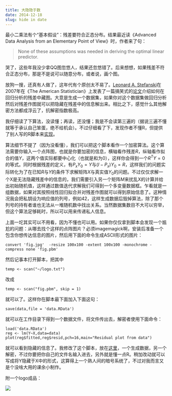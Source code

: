 ```yaml
---
title: 大隐隐于数
date: 2014-12-18
slug: hide in date
---
```


最小二乘法有个“基本假设”：残差要符合正态分布。结果最近读《Advanced Data Analysis from an Elementary Point of View》时，作者来了句：

> None of these assumptions was needed in deriving the optimal linear predictor.

哭了，这些年我没少拿QQ图忽悠人，结果还忽悠错了。后来想想，如果残差不符合正态分布，那是不是说可以随意分布，或者说，画个图。

放狗一搜，还真有人做了，这年代有个原创太不易了。[Leonard A. Stefanski](http://www4.stat.ncsu.edu/~stefanski/NSF_Supported/Hidden_Images/stat_res_plots.html)在2007年在《The American Statistician》上发表了一篇搞笑式的[论文](http://www4.stat.ncsu.edu/~stefanski/NSF_Supported/Hidden_Images/Residual_Surrealism_TAS_2007.pdf)介绍如何在回归分析的残差中藏图。大意是生成一个数据集，如果你对这个数据集做回归分析然后对残差作图就可以把隐藏在残差中的信息解出来。相比之下，感觉什么其他解密方法都成浮云了，抗解密指数极高。

我仔细读了下算法，没读懂；再读，还没懂；我是不会读第三遍的（据说三遍不懂就等于承认自己笨蛋，绝不给机会）。不过仔细看了下，发现作者不懂R，但提供了别人写的R脚本来[实现](http://www4.stat.ncsu.edu/~stefanski/NSF_Supported/Hidden_Images/000_R_Programs/John_Staudenmayer/residplots.R)。

算法细节不提了（因为没看懂），我们可以把这个脚本看作一个加密算法。这个算法需要你输入一个点阵图，也就是你要加密的信息，横轴看作残差$R$，纵轴看作拟合的值$Y$，这两个值实际都要中心化（也就是和为0），这样你会得到一个$R^T Y = 0$的等式。同时根据残差的定义，有$P_x Y_0 = Y$与$(I - P_x)Y_0 = R$，这样我们的问题实际转化为了在已知$R$与$Y$的条件下求解矩阵$X$与真实值$Y_0$的问题。不过仅仅求解一个X是无法隐藏残差中的信息的，我们需要引入另一个矩阵$M$来扰乱X的计算并给出初始随机值，这样通过数值迭代求解我们可得到一个多变量数据框。乍看就是一组数据，如果对其按照线性回归拟合并对残差作图就可以得到原始信息了。这种情况我会把私钥设为响应值的列号，例如42，这样生成数据后毁掉算法，除了那个列号的持有者谁也无法从一堆随机数中找出关系。当然数据集数目不大可以穷举，但这个算法足够耗时，所以可以用来传递私人信息。

上面一坨其实可以不用看，因为不懂也可以用。如果你仅仅拿到脚本会发现一个尴尬的问题：从哪去找个这样的点阵图片？必须imagemagick啊，安装后准备一个包含你想传达信息的图片，然后用下面的命令生成ASCII形式的图片：

~~~
convert 'fig.jpg'  -resize 100x100 -extent 100x100 -monochrome -compress none 'fig.pbm'
~~~

然后记事本打开脚本，把其中

~~~
temp <- scan("~/logo.txt")
~~~

改成

~~~
temp <- scan("fig.pbm", skip = 1)
~~~

就可以了。这样你在脚本最下面加入下面这句：

~~~
save(data,file = 'data.RData')
~~~

就可以在工作目录下得到一个数据文件，将文件传出去，解密者使用下面命令：

~~~
load('data.RData')
reg <- lm(Y~X,data=data)
plot(reg$fitted,reg$resid,pch=16,main="Residual plot from data")
~~~

就可以看到隐藏的信息了。我修改了这个脚本，放在[这里](https://github.com/yufree/democode/tree/master/Residual%20Sur)，一个生成数据，另一个解密，不过你要把你自己的文件名输入进去，另外就是懂一点R。稍加改动就可以写成将Y隐藏于X中的形式，这算得上一个熟人间的暗号系统了，不过对我而言又是个没啥大用的课余小制作。

附一个logo成品：

![](https://yufree.github.io/blogcn/figure/fish.png)